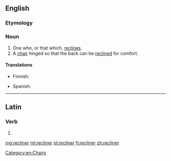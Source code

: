 ==English==

===Etymology===
{{suffix|recline|er}}

===Noun===
{{en-noun}}
{{wikipedia}}

# One who, or that which, [[recline]]s.
# A [[chair]] hinged so that the back can be [[recline]]d for comfort.

====Translations====
{{trans-top|hinged chair}}
* Finnish: {{t|fi|mekanismituoli}}
{{trans-mid}}
* Spanish: {{t-|es|tumbona|f}}
{{trans-bottom}}

[[Category:en:Chairs]]

----

==Latin==

===Verb===
{{la-verb-form|rēclīner}}

# {{conjugation of|reclino|rēclīnō|1|s|pres|pass|sub|lang=la}}

[[mg:recliner]]
[[ml:recliner]]
[[pl:recliner]]
[[fi:recliner]]
[[zh:recliner]]